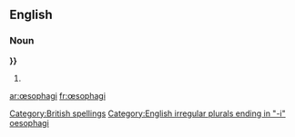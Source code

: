 ==English==

===Noun===
'''{{{2|{{<includeonly>subst:</includeonly>PAGENAME}}}}}'''

# {{plural of|{{l|en|œsophagus}}}}

[[Category:British spellings]]
[[Category:English irregular plurals ending in "-i"]]
[[Category:English terms spelled with Œ|oesophagi]]

[[ar:œsophagi]]
[[fr:œsophagi]]